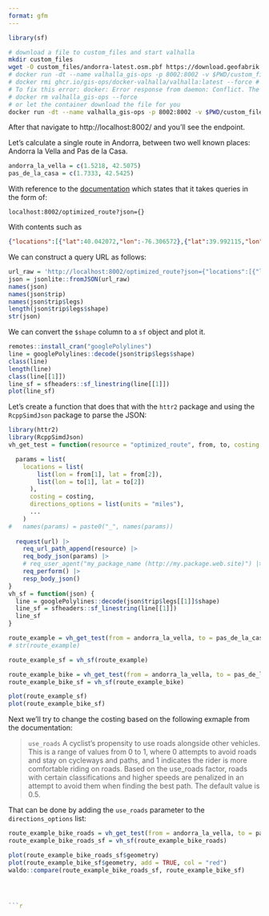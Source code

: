 ```yaml
---
format: gfm
---
```



```r
library(sf)
```

``` bash
# download a file to custom_files and start valhalla
mkdir custom_files
wget -O custom_files/andorra-latest.osm.pbf https://download.geofabrik.de/europe/andorra-latest.osm.pbf
# docker run -dt --name valhalla_gis-ops -p 8002:8002 -v $PWD/custom_files:/custom_files ghcr.io/gis-ops/docker-valhalla/valhalla:latest
# docker rmi ghcr.io/gis-ops/docker-valhalla/valhalla:latest --force # if you want to rebuild the image
# To fix this error: docker: Error response from daemon: Conflict. The container name "/valhalla_gis-ops" is already in use by container "638e172839bd6113bb3c855716a1aa92f076f8fe85e4b0faef190bff0d200c69". You have to remove (or rename) that container to be able to reuse that name.
# docker rm valhalla_gis-ops --force
# or let the container download the file for you
docker run -dt --name valhalla_gis-ops -p 8002:8002 -v $PWD/custom_files:/custom_files -e tile_urls=https://download.geofabrik.de/europe/andorra-latest.osm.pbf ghcr.io/gis-ops/docker-valhalla/valhalla:latest
```

After that navigate to http://localhost:8002/ and you'll see the endpoint.

Let's calculate a single route in Andorra, between two well known places: Andorra la Vella and Pas de la Casa.

```r
andorra_la_vella = c(1.5218, 42.5075)
pas_de_la_casa = c(1.7333, 42.5425)
```

With reference to the [documentation](https://valhalla.github.io/valhalla/api/optimized/api-reference/) which states that it takes queries in the form of:

```
localhost:8002/optimized_route?json={}
```

With contents such as

```json
{"locations":[{"lat":40.042072,"lon":-76.306572},{"lat":39.992115,"lon":-76.781559},{"lat":39.984519,"lon":-76.6956},{"lat":39.996586,"lon":-76.769028},{"lat":39.984322,"lon":-76.706672}],"costing":"auto","directions_options":{"units":"miles"}}
```

We can construct a query URL as follows:

```r
url_raw = 'http://localhost:8002/optimized_route?json={"locations":[{"lon":1.5218,"lat":42.5075},{"lon":1.7333,"lat":42.5425}],"costing":"auto","directions_options":{"units":"miles"}}'
json = jsonlite::fromJSON(url_raw)
names(json)
names(json$trip)
names(json$trip$legs)
length(json$trip$legs$shape)
str(json)
```

We can convert the `$shape` column to a `sf` object and plot it.

```r
remotes::install_cran("googlePolylines")
line = googlePolylines::decode(json$trip$legs$shape)
class(line)
length(line)
class(line[[1]])
line_sf = sfheaders::sf_linestring(line[[1]])
plot(line_sf)
```

Let's create a function that does that with the `httr2` package and using the `RcppSimdJson` package to parse the JSON:

```r
library(httr2)
library(RcppSimdJson)
vh_get_test = function(resource = "optimized_route", from, to, costing = "auto", url = "http://localhost:8002/", ...) {

  params = list(
    locations = list(
        list(lon = from[1], lat = from[2]),
        list(lon = to[1], lat = to[2])
      ),
      costing = costing,
      directions_options = list(units = "miles"),
      ...
    )
#   names(params) = paste0("_", names(params))
  
  request(url) |> 
    req_url_path_append(resource) |> 
    req_body_json(params) |> 
    # req_user_agent("my_package_name (http://my.package.web.site)") |> 
    req_perform() |> 
    resp_body_json()
}
vh_sf = function(json) {
  line = googlePolylines::decode(json$trip$legs[[1]]$shape)
  line_sf = sfheaders::sf_linestring(line[[1]])
  line_sf
}
```

```r
route_example = vh_get_test(from = andorra_la_vella, to = pas_de_la_casa)
# str(route_example)
```

```r
route_example_sf = vh_sf(route_example)
```

```r
route_example_bike = vh_get_test(from = andorra_la_vella, to = pas_de_la_casa, costing = "bicycle")
route_example_bike_sf = vh_sf(route_example_bike)
```

::: {layout-ncol="2"}

```r
plot(route_example_sf)
plot(route_example_bike_sf)
```

:::


Next we'll try to change the costing based on the following exmaple from the documentation:

> `use_roads` 	A cyclist's propensity to use roads alongside other vehicles. This is a range of values from 0 to 1, where 0 attempts to avoid roads and stay on cycleways and paths, and 1 indicates the rider is more comfortable riding on roads. Based on the use_roads factor, roads with certain classifications and higher speeds are penalized in an attempt to avoid them when finding the best path. The default value is 0.5.

That can be done by adding the `use_roads` parameter to the `directions_options` list:

```r
route_example_bike_roads = vh_get_test(from = andorra_la_vella, to = pas_de_la_casa, costing = "bicycle", costing_options = list(bicycle = list(use_roads = 0.1)))
route_example_bike_roads_sf = vh_sf(route_example_bike_roads)

plot(route_example_bike_roads_sf$geometry)
plot(route_example_bike_sf$geometry, add = TRUE, col = "red")
waldo::compare(route_example_bike_roads_sf, route_example_bike_sf)
```

```r
```

```r
```

```r
```

```r

```r

```
